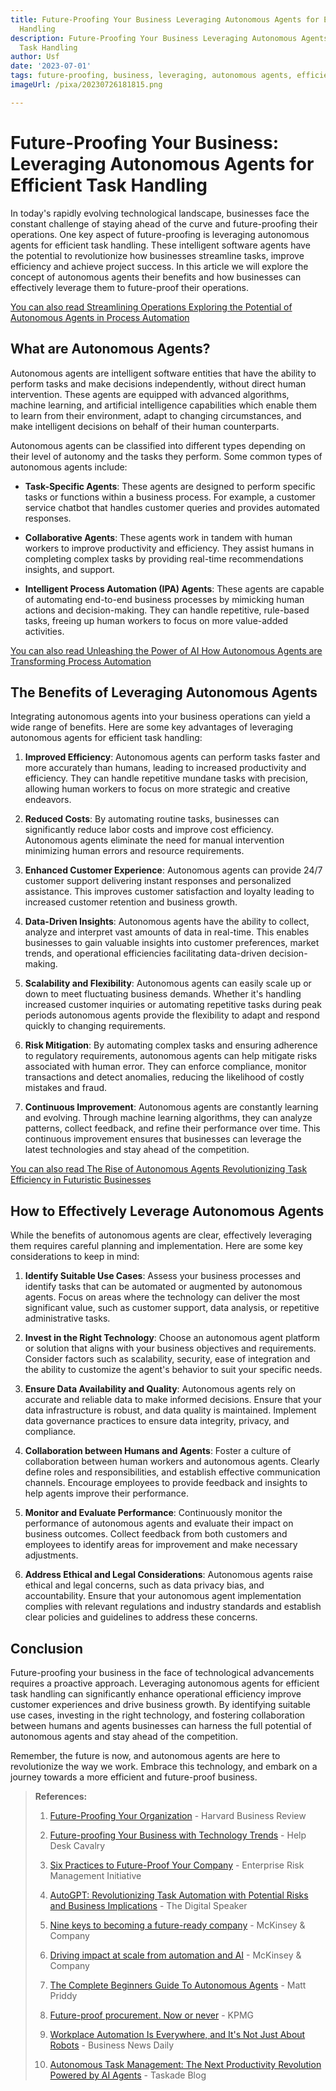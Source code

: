 ```yaml
---
title: Future-Proofing Your Business Leveraging Autonomous Agents for Efficient Task
  Handling
description: Future-Proofing Your Business Leveraging Autonomous Agents for Efficient
  Task Handling
author: Usf
date: '2023-07-01'
tags: future-proofing, business, leveraging, autonomous agents, efficient task handling
imageUrl: /pixa/20230726181815.png

---
```

# Future-Proofing Your Business: Leveraging Autonomous Agents for  Efficient Task Handling

In today's rapidly evolving technological landscape, businesses face the constant challenge of staying ahead of the  curve and  future-proofing their operations. One key aspect of future-proofing  is  leveraging autonomous agents for efficient task handling. These intelligent software agents have the potential to revolutionize how businesses streamline tasks,  improve efficiency and achieve  project success. In this article we will  explore the concept of autonomous agents their benefits and how businesses can effectively leverage them to future-proof their operations.

[You can also read Streamlining  Operations Exploring the Potential of Autonomous Agents in Process Automation](Streamlining%20Operations%20Exploring%20the%20Potential%20of%20Autonomous%20Agents%20in%20Process%20Automation)


## What are Autonomous Agents?

Autonomous agents  are intelligent software entities that have the ability to perform tasks  and make decisions independently,  without direct human intervention.  These agents are equipped with  advanced algorithms, machine learning,  and artificial intelligence capabilities which enable them to learn from their environment, adapt  to changing circumstances, and make intelligent decisions on behalf of their human counterparts.

Autonomous agents  can be classified into different types depending  on their level of autonomy and the tasks they perform.  Some common types of autonomous agents include:

- **Task-Specific Agents**: These agents are designed to perform specific tasks  or functions within a business process.  For example, a customer service chatbot that handles customer queries  and provides automated responses.

-  **Collaborative Agents**: These agents work in tandem with  human workers to improve productivity and efficiency. They assist humans in completing complex tasks by providing real-time recommendations insights,  and support.

- **Intelligent Process Automation (IPA)  Agents**: These agents are capable of automating end-to-end business processes by mimicking human actions and decision-making. They can  handle repetitive, rule-based tasks, freeing up human workers to focus on more value-added activities.

[You can also read Unleashing the Power of AI How Autonomous Agents are Transforming Process Automation](Unleashing%20the%20Power%20of%20AI%20How%20Autonomous%20Agents%20are%20Transforming%20Process%20Automation)


## The Benefits of Leveraging Autonomous Agents

Integrating autonomous agents into your business operations can yield a wide range of benefits. Here are  some key advantages of leveraging  autonomous  agents for efficient task handling:

1. **Improved Efficiency**:  Autonomous agents can perform tasks faster  and more accurately than humans, leading to increased productivity and efficiency. They can handle repetitive mundane tasks  with  precision, allowing human workers to focus on more  strategic and creative endeavors.

2. **Reduced Costs**: By automating routine tasks, businesses can significantly reduce labor costs and improve cost efficiency. Autonomous agents  eliminate the need for manual intervention minimizing human errors and resource requirements.

3. **Enhanced Customer Experience**: Autonomous agents can provide 24/7 customer support delivering instant responses and personalized assistance. This improves customer  satisfaction  and loyalty leading to increased customer retention and business growth.

4. **Data-Driven  Insights**: Autonomous agents have the ability to collect, analyze and interpret vast amounts of data  in real-time. This enables businesses to gain valuable insights  into customer preferences, market trends, and operational efficiencies facilitating data-driven decision-making.

5. **Scalability  and Flexibility**: Autonomous agents can easily scale up or down to meet fluctuating business demands. Whether it's handling increased customer inquiries or automating repetitive  tasks during peak periods autonomous agents  provide the flexibility to adapt and respond quickly to changing requirements.

6. **Risk Mitigation**: By automating complex tasks and ensuring adherence to regulatory requirements,  autonomous agents  can help mitigate risks associated with human  error. They can enforce compliance, monitor transactions and detect anomalies, reducing the likelihood of costly mistakes and fraud.

7. **Continuous Improvement**: Autonomous agents are constantly learning and  evolving. Through machine learning algorithms, they can analyze patterns,  collect feedback, and refine their performance over time. This continuous improvement ensures that businesses can leverage the latest technologies and stay ahead  of the competition.

[You  can also read The Rise of Autonomous Agents Revolutionizing Task Efficiency in Futuristic Businesses](The%20Rise%20of%20Autonomous%20Agents%20Revolutionizing%20Task%20Efficiency%20in%20Futuristic%20Businesses)


## How to Effectively Leverage Autonomous Agents

While the benefits of autonomous agents are clear, effectively  leveraging them requires careful planning and implementation. Here are some key considerations to keep in mind:

1. **Identify Suitable Use Cases**: Assess  your business processes and  identify  tasks that  can be  automated or augmented by autonomous agents.  Focus on areas where  the technology can deliver the most  significant value, such as customer support, data analysis, or repetitive  administrative tasks.

2. **Invest in the Right Technology**: Choose an autonomous agent platform or solution that aligns with your business objectives and requirements. Consider factors such as scalability, security, ease of  integration and the ability to customize  the agent's behavior to suit your specific needs.

3.  **Ensure Data Availability and Quality**: Autonomous agents rely  on accurate and reliable data to make informed  decisions.  Ensure  that your data infrastructure is robust, and data quality is maintained. Implement data  governance practices to ensure data integrity, privacy,  and compliance.

4. **Collaboration between Humans and Agents**:  Foster a culture of collaboration between human workers and autonomous agents. Clearly define roles and responsibilities, and establish effective communication channels. Encourage employees to provide feedback and insights to help agents improve their performance.

5. **Monitor and Evaluate Performance**:  Continuously monitor the performance of autonomous agents and evaluate their impact on business  outcomes. Collect feedback from both  customers and employees to identify areas for improvement and make necessary adjustments.

6. **Address  Ethical and Legal Considerations**: Autonomous agents raise ethical and legal  concerns, such as data privacy bias, and accountability. Ensure that your autonomous agent  implementation complies with relevant  regulations and industry standards and establish clear policies  and guidelines to address  these concerns.

## Conclusion

Future-proofing  your business in the face of technological advancements requires  a proactive approach. Leveraging autonomous agents  for efficient task  handling can  significantly enhance operational efficiency improve customer experiences and drive business growth. By identifying suitable use  cases,  investing in the right technology, and  fostering collaboration between  humans and agents  businesses can harness the  full potential of autonomous  agents and stay ahead of the competition.

Remember, the future is now, and autonomous agents are here to  revolutionize the way we work. Embrace this technology, and embark on a journey towards a more  efficient and future-proof business.

> **References:**
> 
> 1. [Future-Proofing Your Organization](https://hbr.org/2021/09/future-proofing-your-organization)  - Harvard Business Review
> 
> 2. [Future-proofing Your Business with Technology Trends](https://helpdeskcavalry.com/future-proofing-your-business-with-technology-trends/) - Help Desk Cavalry
> 
> 3. [Six Practices to Future-Proof Your Company](https://erm.ncsu.edu/library/article/six-practices-to-future-proof-your-company) -  Enterprise Risk Management Initiative
> 
>  4. [AutoGPT:  Revolutionizing Task Automation with Potential Risks  and Business Implications](https://www.thedigitalspeaker.com/autogpt-revolutionizing-task-automation-risks-business-implications/) - The Digital Speaker
> 
> 5. [Nine keys to becoming a future-ready  company](https://www.mckinsey.com/capabilities/people-and-organizational-performance/our-insights/organizing-for-the-future-nine-keys-to-becoming-a-future-ready-company) - McKinsey & Company
> 
> 6.  [Driving impact at  scale  from automation  and AI](https://www.mckinsey.com/~/media/McKinsey/Business%20Functions/McKinsey%20Digital/Our%20Insights/Driving%20impact%20at%20scale%20from%20automation%20and%20AI/Driving-impact-at-scale-from-automation-and-AI.ashx)  - McKinsey &  Company
> 
> 7. [The Complete  Beginners Guide To Autonomous Agents](https://www.mattprd.com/p/the-complete-beginners-guide-to-autonomous-agents) - Matt Priddy
> 
> 8. [Future-proof procurement. Now or never](https://assets.kpmg.com/content/dam/kpmg/pdf/2016/04/kpmg-studie-future-proof-procurement-sec.pdf) - KPMG
> 
> 9. [Workplace Automation Is Everywhere, and It's Not Just About Robots](https://www.businessnewsdaily.com/9835-automation-tech-workforce.html)  - Business News Daily
> 
> 10. [Autonomous  Task Management: The Next Productivity Revolution Powered by AI Agents](https://www.taskade.com/blog/autonomous-task-management/) - Taskade Blog